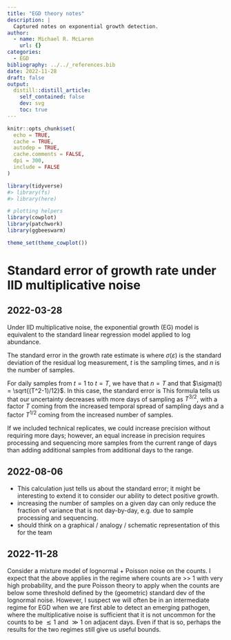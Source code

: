```yaml
---
title: "EGD theory notes"
description: |
  Captured notes on exponential growth detection.
author:
  - name: Michael R. McLaren
    url: {}
categories:
  - EGD
bibliography: ../../_references.bib
date: 2022-11-28
draft: false
output:
  distill::distill_article:
    self_contained: false
    dev: svg
    toc: true
---
```



```r
knitr::opts_chunk$set(
  echo = TRUE,
  cache = TRUE,
  autodep = TRUE,
  cache.comments = FALSE,
  dpi = 300,
  include = FALSE
)
```

```r
library(tidyverse)
#> library(fs)
#> library(here)

# plotting helpers
library(cowplot)
library(patchwork)
library(ggbeeswarm)

theme_set(theme_cowplot())
```

# Standard error of growth rate under IID multiplicative noise


## 2022-03-28

Under IID multiplicative noise, the exponential growth (EG) model is equivalent to the standard linear regression model applied to log abundance.

The standard error in the growth rate estimate is
\begin{align}
  se(\hat r) = \frac{\sigma(\varepsilon)}{\sigma(t) \sqrt{n}},
\end{align}
where $\sigma(\varepsilon)$ is the standard deviation of the residual log measurement, $t$ is the sampling times, and $n$ is the number of samples.

For daily samples from $t=1$ to $t=T$, we have that $n = T$ and that $\sigma(t) = \sqrt{(T^2-1)/12}$.
In this case, the standard error is
\begin{align}
  se(\hat r)
    &= \frac{\sqrt{12} \; \sigma(\varepsilon)}{\sqrt{T (T^2 -2)}}
  \\&\approx \frac{\sqrt{12} \; \sigma(\varepsilon)}{T^{3/2}} \quad \text{for $T \gg 1$}.
\end{align}
This formula tells us that our uncertainty decreases with more days of sampling as $T^{3/2}$, with a factor $T$ coming from the increased temporal spread of sampling days and a factor $T^{1/2}$ coming from the increased number of samples.

If we included technical replicates, we could increase precision without requiring more days; however, an equal increase in precision requires processing and sequencing more samples from the current range of days than adding additional samples from additional days to the range.

## 2022-08-06

- This calculation just tells us about the standard error; it might be interesting to extend it to consider our ability to detect positive growth.
- increasing the number of samples on a given day can only reduce the fraction of variance that is not day-by-day, e.g. due to sample processing and sequencing.
- should think on a graphical / analogy / schematic representation of this for the team

## 2022-11-28

Consider a mixture model of lognormal + Poisson noise on the counts.
I expect that the above applies in the regime where counts are >> 1 with very high probability, and the pure Poisson theory to apply when the counts are below some threshold defined by the (geometric) standard dev of the lognormal noise.
However, I suspect we will often be in an intermediate regime for EGD when we are first able to detect an emerging pathogen, where the multiplicative noise is sufficient that it is not uncommon for the counts to be $\lesssim 1$ and $\gg 1$ on adjacent days.
Even if that is so, perhaps the results for the two regimes still give us useful bounds.
